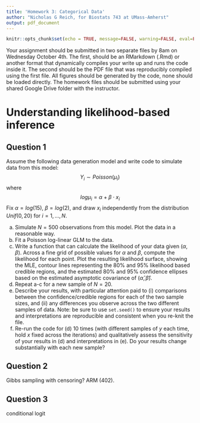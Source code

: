 ```yaml
---
title: 'Homework 3: Categorical Data'
author: "Nicholas G Reich, for Biostats 743 at UMass-Amherst"
output: pdf_document
---
```


```r
knitr::opts_chunk$set(echo = TRUE, message=FALSE, warning=FALSE, eval=FALSE)
```

Your assignment should be submitted in two separate files by 8am on Wednesday October 4th. The first, should be an RMarkdown (.Rmd) or another format that dynamically compiles your write up and runs the code inside it. The second should be the PDF file that was reproducibly compiled using the first file. All figures should be generated by the code, none should be loaded directly. The homework files should be submitted using your shared Google Drive folder with the instructor. 


# Understanding likelihood-based inference

## Question 1

Assume the following data generation model and write code to simulate data from this model:
$$ Y_i \sim Poisson(\mu_i) $$
where 
$$log \mu_i = \alpha + \beta \cdot x_i$$
Fix $\alpha=log(15)$, $\beta = log(2)$, and draw $x_i$ independently from the distribution $Unif(0, 20)$ for $i=1, ..., N$.

(a) Simulate $N=500$ observations from this model. Plot the data in a reasonable way.
(b) Fit a Poisson log-linear GLM to the data.
(c) Write a function that can calculate the likelihood of your data given $(\alpha, \beta)$. Across a fine grid of possible values for $\alpha$ and $\beta$, compute the likelihood for each point. Plot the resulting likelihood surface, showing the MLE, contour lines representing the 80% and 95% likelihood based credible regions, and the estimated 80% and 95% confidence ellipses based on the estimated asymptotic covariance of $(\hat\alpha, \hat\beta)$.
(d) Repeat a-c for a new sample of $N=20$.
(e) Describe your results, with particular attention paid to (i) comparisons between the confidence/credible regions for each of the two sample sizes, and (ii) any differences you observe across the two different samples of data. Note: be sure to use `set.seed()` to ensure your results and interpretations are reproducible and consistent when you re-knit the file. 
(e) Re-run the code for (d) 10 times (with different samples of $y$ each time, hold $x$ fixed across the iterations) and qualitatively assess the sensitivity of your results in (d) and interpretations in (e). Do your results change substantially with each new sample?

## Question 2

Gibbs sampling with censoring? ARM (402).

## Question 3

conditional logit


